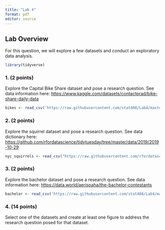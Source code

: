 ```yaml
---
title: "Lab 4"
format: pdf
editor: source
---
```


## Lab Overview
For this question, we will explore a few datasets and conduct an exploratory data analysis.

```r
library(tidyverse)
```

### 1. (2 points)

Explore the Capital Bike Share dataset and pose a research question. See data information here: [https://www.kaggle.com/datasets/contactprad/bike-share-daily-data](https://www.kaggle.com/datasets/contactprad/bike-share-daily-data)

```r
bikes <- read_csv('https://raw.githubusercontent.com/stat408/Lab4/master/CapitalBikeshare.csv')
```

### 2. (2 points)

Explore the squirrel dataset and pose a research question. See data dictionary here: [https://github.com/rfordatascience/tidytuesday/tree/master/data/2019/2019-10-29](https://github.com/rfordatascience/tidytuesday/tree/master/data/2019/2019-10-29)

```r
nyc_squirrels <- read_csv("https://raw.githubusercontent.com/rfordatascience/tidytuesday/master/data/2019/2019-10-29/nyc_squirrels.csv")
```

### 3. (2 points)

Explore the bachelor dataset and pose a research question. See data information here: [https://data.world/aerispaha/the-bachelor-contestants](https://data.world/aerispaha/the-bachelor-contestants)

```r
bachelor <- read_csv('https://raw.githubusercontent.com/stat408/Lab4/master/historical_bachelor_contestants.csv')
```

### 4. (14 points)

Select one of the datasets and create at least one figure to address the research question posed for that dataset.

